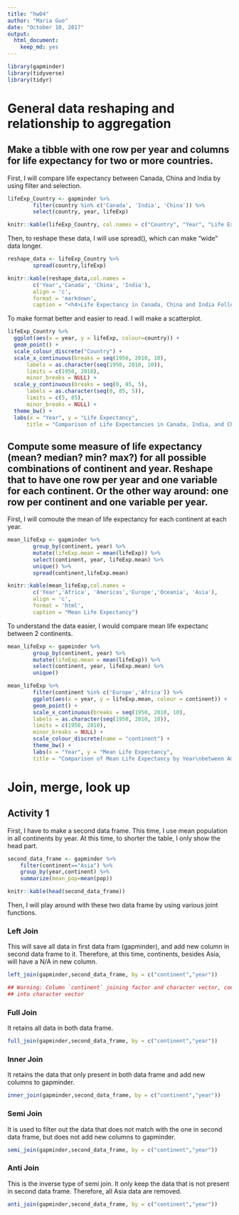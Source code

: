 ```yaml
---
title: "hw04"
author: "Maria Guo"
date: "October 10, 2017"
output: 
  html_document: 
    keep_md: yes
---
```


```r
library(gapminder)
library(tidyverse)
library(tidyr)
```

# General data reshaping and relationship to aggregation

## Make a tibble with one row per year and columns for life expectancy for two or more countries.

First, I will compare life expectancy between Canada, China and India by using filter and selection.

```r
lifeExp_Country <- gapminder %>%
        filter(country %in% c('Canada', 'India', 'China')) %>%
        select(country, year, lifeExp)

knitr::kable(lifeExp_Country, col.names = c("Country", "Year", "Life Expectation"))
```

Then, to reshape these data, I will use spread(), which can make “wide” data longer.

```r
reshape_data <- lifeExp_Country %>%
        spread(country,lifeExp) 

knitr::kable(reshape_data,col.names = 
        c('Year','Canada', 'China', 'India'),
        align = 'c',
        format = 'markdown',
        caption = "<h4>Life Expectancy in Canada, China and India Followed by Year</h4>")
```

To make format better and easier to read. I will make a scatterplot.

```r
lifeExp_Country %>%
  ggplot(aes(x = year, y = lifeExp, colour=country)) + 
  geom_point() +
  scale_colour_discrete("Country") +
  scale_x_continuous(breaks = seq(1950, 2010, 10),
      labels = as.character(seq(1950, 2010, 10)),
      limits = c(1950, 2010),
      minor_breaks = NULL) +
  scale_y_continuous(breaks = seq(0, 85, 5),
      labels = as.character(seq(0, 85, 5)),
      limits = c(5, 85),
      minor_breaks = NULL) +
  theme_bw() + 
  labs(x = "Year", y = "Life Expectancy",
      title = "Comparison of Life Expectancies in Canada, India, and China")
```


## Compute some measure of life expectancy (mean? median? min? max?) for all possible combinations of continent and year. Reshape that to have one row per year and one variable for each continent. Or the other way around: one row per continent and one variable per year.

First, I will comoute the mean of life expectancy for each continent at each year.

```r
mean_lifeExp <- gapminder %>%
        group_by(continent, year) %>%
        mutate(lifeExp.mean = mean(lifeExp)) %>%
        select(continent, year, lifeExp.mean) %>%
        unique() %>%
        spread(continent,lifeExp.mean)

knitr::kable(mean_lifeExp,col.names = 
        c('Year','Africa', 'Americas','Europe','Oceania', 'Asia'),
        align = 'c',
        format = 'html', 
        caption = "Mean Life Expectancy")
```

To understand the data easier, I would compare mean life expectanc between 2 continents.


```r
mean_lifeExp <- gapminder %>%
        group_by(continent, year) %>%
        mutate(lifeExp.mean = mean(lifeExp)) %>%
        select(continent, year, lifeExp.mean) %>%
        unique() 

mean_lifeExp %>%
        filter(continent %in% c('Europe','Africa')) %>%
        ggplot(aes(x = year, y = lifeExp.mean, colour = continent)) +
        geom_point() +
        scale_x_continuous(breaks = seq(1950, 2010, 10),
        labels = as.character(seq(1950, 2010, 10)),
        limits = c(1950, 2010),
        minor_breaks = NULL) +
        scale_colour_discrete(name = "continent") +
        theme_bw() +
        labs(x = "Year", y = "Mean Life Expectancy",
        title = "Comparison of Mean Life Expectancy by Year\nbetween Americas and Africa")
```



# Join, merge, look up

## Activity 1

First, I have to make a second data frame. This time, I use mean population in all continents by year. At this time, to shorter the table, I only show the head part.
```r
second_data_frame <- gapminder %>% 
    filter(continent=="Asia") %>% 
    group_by(year,continent) %>% 
    summarize(mean_pop=mean(pop))

knitr::kable(head(second_data_frame))
```

Then, I will play around with these two data frame by using various joint functions.

### Left Join
This will save all data in first data fram (gapminder), and add new column in second data frame to it. Therefore, at this time, continents, besides Asia, will have a N/A in new column.

```r
left_join(gapminder,second_data_frame, by = c("continent","year"))
```
```r
## Warning: Column `continent` joining factor and character vector, coercing
## into character vector
```


### Full Join

It retains all data in both data frame.
```r
full_join(gapminder,second_data_frame, by = c("continent","year"))
```
### Inner Join
It retains the data that only present in both data frame and add new columns to gapminder.
```r
inner_join(gapminder,second_data_frame, by = c("continent","year"))
```


### Semi Join
It is used to filter out the data that does not match with the one in second data frame, but does not add new columns to gapminder.

```r
semi_join(gapminder,second_data_frame, by = c("continent","year"))
```

### Anti Join

This is the inverse type of semi join. It only keep the data that is not present in second data frame. Therefore, all Asia data are removed.
```r
anti_join(gapminder,second_data_frame, by = c("continent","year"))
```





